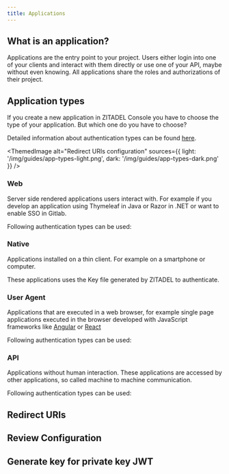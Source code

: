 ```yaml
---
title: Applications
---
```




## What is an application?

Applications are the entry point to your project. Users either login into one of your clients and interact with them directly or use one of your API, maybe without even knowing. All applications share the roles and authorizations of their project.

<!-- TODO: oidc vs saml --->

## Application types

If you create a new application in ZITADEL Console you have to choose the type of your application. But which one do you have to choose?

Detailed information about authentication types can be found [here](../../integrate/login-users#create-application).

<ThemedImage
  alt="Redirect URIs configuration"
  sources={{
    light: '/img/guides/app-types-light.png',
    dark: '/img/guides/app-types-dark.png'
  }}
/>

### Web

Server side rendered applications users interact with. For example if you develop an application using Thymeleaf in Java or Razor in .NET or want to enable SSO in Gitlab.

Following authentication types can be used:

<AuthType appType="web"/>

### Native

Applications installed on a thin client. For example on a smartphone or computer. 

These applications uses the Key file generated by ZITADEL to authenticate.

<AuthType appType="native"/>

### User Agent

Applications that are executed in a web browser, for example single page applications executed in the browser developed with JavaScript frameworks like [Angular](../../../examples/login/angular) or [React](../../../examples/login/react)

Following authentication types can be used:

<AuthType appType="user-agent"/>

### API

Applications without human interaction. These applications are accessed by other applications, so called machine to machine communication.

Following authentication types can be used:

<AuthType appType="api"/>

## Redirect URIs

<RedirectURIs appType="web"/>

## Review Configuration

<ReviewConfig authType="code"/>

## Generate key for private key JWT

<GenerateKey appType="api"/>
